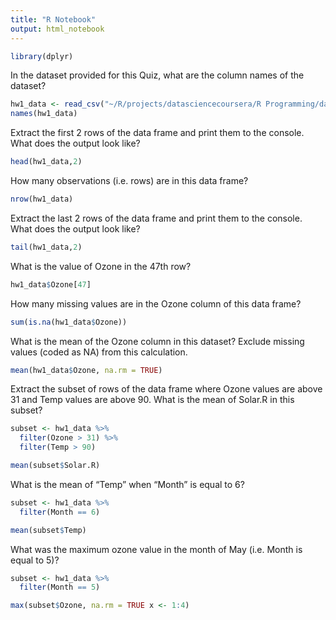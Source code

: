```yaml
---
title: "R Notebook"
output: html_notebook
---
```

```r
library(dplyr)
```


In the dataset provided for this Quiz, what are the column names of the dataset?

```r
hw1_data <- read_csv("~/R/projects/datasciencecoursera/R Programming/data/hw1_data.csv")
names(hw1_data)
```

Extract the first 2 rows of the data frame and print them to the console. What does the output look like?

```r
head(hw1_data,2)
```

How many observations (i.e. rows) are in this data frame?
```r
nrow(hw1_data)
```

Extract the last 2 rows of the data frame and print them to the console. What does the output look like?
```r
tail(hw1_data,2)
```

What is the value of Ozone in the 47th row?
```r
hw1_data$Ozone[47]
```


How many missing values are in the Ozone column of this data frame?
```r
sum(is.na(hw1_data$Ozone))
```

What is the mean of the Ozone column in this dataset? Exclude missing values (coded as NA) from this calculation.

```r
mean(hw1_data$Ozone, na.rm = TRUE)
```


Extract the subset of rows of the data frame where Ozone values are above 31 and Temp values are above 90. What is the mean of Solar.R in this subset?

```r
subset <- hw1_data %>%
  filter(Ozone > 31) %>%
  filter(Temp > 90)

mean(subset$Solar.R)
```

What is the mean of "Temp" when "Month" is equal to 6?
```r
subset <- hw1_data %>%
  filter(Month == 6)

mean(subset$Temp)
```

What was the maximum ozone value in the month of May (i.e. Month is equal to 5)?
```r
subset <- hw1_data %>%
  filter(Month == 5)

max(subset$Ozone, na.rm = TRUE x <- 1:4)
```

